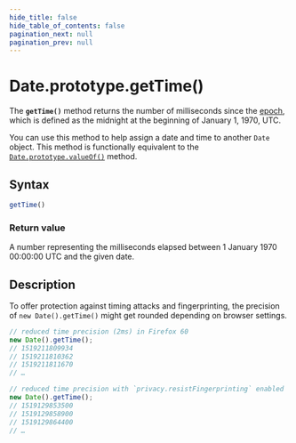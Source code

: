 ```yaml
---
hide_title: false
hide_table_of_contents: false
pagination_next: null
pagination_prev: null
---
```

# Date.prototype.getTime()

The **`getTime()`** method returns the number of milliseconds since the [epoch](https://developer.mozilla.org/docs/Web/JavaScript/Reference/Global_Objects/Date#the_ecmascript_epoch_and_timestamps), which is defined as the midnight at the beginning of January 1, 1970, UTC.

You can use this method to help assign a date and time to another `Date`
object. This method is functionally equivalent to the [`Date.prototype.valueOf()`](./valueOf.mdx) method.

## Syntax

```js
getTime()
```

### Return value

A number representing the milliseconds elapsed between 1 January 1970 00:00:00 UTC and
the given date.

## Description

To offer protection against timing attacks and fingerprinting, the precision of
`new Date().getTime()` might get rounded depending on browser settings.

```js
// reduced time precision (2ms) in Firefox 60
new Date().getTime();
// 1519211809934
// 1519211810362
// 1519211811670
// …

// reduced time precision with `privacy.resistFingerprinting` enabled
new Date().getTime();
// 1519129853500
// 1519129858900
// 1519129864400
// …
```
